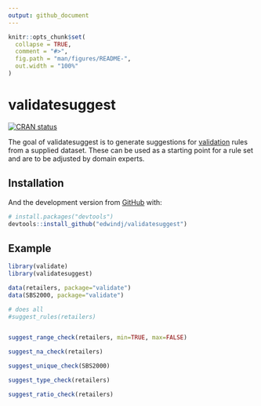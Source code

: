 ```yaml
---
output: github_document
---
```


<!-- README.md is generated from README.Rmd. Please edit that file -->

```r
knitr::opts_chunk$set(
  collapse = TRUE,
  comment = "#>",
  fig.path = "man/figures/README-",
  out.width = "100%"
)
```

# validatesuggest

<!-- badges: start -->
[![CRAN status](https://www.r-pkg.org/badges/version/validatesuggest)](https://CRAN.R-project.org/package=validatesuggest)
<!-- badges: end -->

The goal of validatesuggest is to generate suggestions for [validation](https://CRAN.R-project.org/package=validate) rules from a supplied 
dataset. These can be used as a starting point for a rule set and are to be
adjusted by domain experts.

## Installation

And the development version from [GitHub](https://github.com/) with:

``` r
# install.packages("devtools")
devtools::install_github("edwindj/validatesuggest")
```
## Example

```r
library(validate)
library(validatesuggest)

data(retailers, package="validate")
data(SBS2000, package="validate")

# does all
#suggest_rules(retailers)


suggest_range_check(retailers, min=TRUE, max=FALSE)

suggest_na_check(retailers)

suggest_unique_check(SBS2000)

suggest_type_check(retailers)

suggest_ratio_check(retailers)
```



